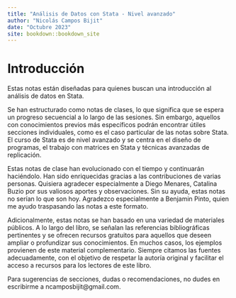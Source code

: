 ```yaml
--- 
title: "Análisis de Datos con Stata - Nivel avanzado"
author: "Nicolás Campos Bijit"
date: "Octubre 2023"
site: bookdown::bookdown_site
---
```


# Introducción

Estas notas están diseñadas para quienes buscan una introducción al análisis de datos en Stata. 

Se han estructurado como notas de clases, lo que significa que se espera un progreso secuencial a lo largo de las sesiones. Sin embargo, aquellos con conocimientos previos más específicos podrán encontrar útiles secciones individuales, como es el caso particular de las notas sobre Stata. El curso de Stata es de nivel avanzado y se centra en el diseño de programas, el trabajo con matrices en Stata y técnicas avanzadas de replicación.

Estas notas de clase han evolucionado con el tiempo y continuarán haciéndolo. Han sido enriquecidas gracias a las contribuciones de varias personas. Quisiera agradecer especialmente a Diego Menares, Catalina Buzio por sus valiosos aportes y observaciones. Sin su ayuda, estas notas no serían lo que son hoy. Agradezco especialmente a Benjamin Pinto, quien me ayudo traspasando las notas a este formato. 

Adicionalmente, estas notas se han basado en una variedad de materiales públicos. A lo largo del libro, se señalan las referencias bibliográficas pertinentes y se ofrecen recursos gratuitos para aquellos que deseen ampliar o profundizar sus conocimientos. En muchos casos, los ejemplos provienen de este material complementario. Siempre citamos las fuentes adecuadamente, con el objetivo de respetar la autoría original y facilitar el acceso a recursos para los lectores de este libro.

Para sugerencias de secciones, dudas o recomendaciones, no dudes en escribirme a ncamposbijit@gmail.com. 


